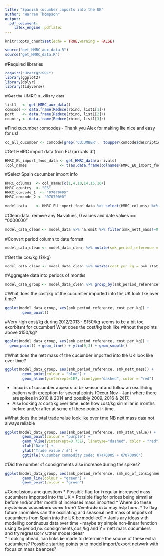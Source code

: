 ```yaml
---
title: "Spanish cucumber imports into the UK"
author: "Warren Thompson"
output:
  pdf_document:
    latex_engine: pdflatex
---
```


```r
knitr::opts_chunk$set(echo = TRUE,warning = FALSE)
```

```r
source("get_HMRC_aux_data.R")
source("get_HMRC_data.R")
```

#Required libraries
```r
require("RPostgreSQL")
library(ggplot2)
library(dplyr)
library(tidyverse)
```

#Get the HMRC auxiliary data
```r
list1   <- get_HMRC_aux_data()
comcode <- data.frame(Reduce(rbind, list1[1]))
port    <- data.frame(Reduce(rbind, list1[2]))
country <- data.frame(Reduce(rbind, list1[3]))
```

#Find cucumber comcodes - Thank you Alex for making life nice and easy for us! 
```r
cc_all_cucumber <- comcode[grep('CUCUMBER',  toupper(comcode$description)),]
```

#Get HMRC import data from EU (arrivals df)
```r
HMRC_EU_import_food_data <- get_HMRC_data(arrivals) 
(col_names               <- t(as.data.frame(colnames(HMRC_EU_import_food_data))))
```

#Select Spain cucumber import info
```r
HMRC_columns  <- col_names[c(1,4,10,14,15,16)]
HMRC_country  <- "ES"
HMRC_comcode_1  <- "07070005"
HMRC_comcode_2 <- "07070090"

model_data    <- HMRC_EU_import_food_data %>% select(HMRC_columns) %>% filter(smk_cod_alpha == HMRC_country & smk_comcode == HMRC_comcode_1 | smk_comcode == HMRC_comcode_2) %>% select(-smk_cod_alpha, -smk_comcode)
```

#Clean data: remove any Na values, 0 values and date values == "0000000" 
```r
model_data_clean <- model_data %>% na.omit %>% filter(smk_nett_mass!=0 & smk_no_of_consignments != 0 & smk_stat_value != 0) %>% filter(smk_period_reference!="0000000") %>% mutate(abs(smk_nett_mass) & abs(smk_no_of_consignments) & abs(smk_stat_value)) %>% unique()
```

#Convert period column to date format
```r
model_data_clean <- model_data_clean %>% mutate(smk_period_reference = substr(smk_period_reference, 4,7)) %>% mutate(smk_period_reference = paste0(smk_period_reference,"01")) %>% mutate(smk_period_reference = as.Date(smk_period_reference, "%y%m%d"))
```

#Get the cos/kg ($/kg)
```r
model_data_clean <- model_data_clean %>% mutate(cost_per_kg = smk_stat_value / smk_nett_mass)
```

#Aggregate data into periods of months
```r
model_data_group <- model_data_clean %>% group_by(smk_period_reference) %>% summarise(smk_nett_mass = sum(smk_nett_mass), smk_no_of_consignments = sum(smk_no_of_consignments), smk_stat_value = sum(smk_stat_value), cost_per_kg = mean(cost_per_kg))
```

#What does the cost/kg of the cucumber imported into the UK look like over time?
```r
ggplot(model_data_group, aes(smk_period_reference, cost_per_kg)) +
        geom_point() 
```

#Very high cost/kg during 2012/2013 - $150/kg seems to be a bit too exorbitant for cucumber! What does the cost/kg look like without the points above $150/kg?
```r
ggplot(model_data_group, aes(smk_period_reference, cost_per_kg)) + 
  geom_point() + geom_line() + ylim(0,3) + geom_smooth()
```

#What does the nett mass of the cucumber imported into the UK look like over time?
```r
ggplot(model_data_group, aes(smk_period_reference, smk_nett_mass)) +
        geom_point(colour = "blue") +
        geom_hline(yintercept=1E7, linetype="dashed", color = "red")
```

* Imports of cucumber appears to be seasonal and follow an oscillating pattern with exception for several points (Occur Nov - Jan) where there are spikes in 2010 & 2014 and possibly 2009, 2016 & 2017. 
* Also looking at cost/kg over time, note how cost/kg simmilar in months before and/or after at some of these points in time.   

#What does the total trade value look like over time NB nett mass data not always reliable
```r
ggplot(model_data_group, aes(smk_period_reference, smk_stat_value)) +
        geom_point(colour = "purple") +
        geom_hline(yintercept=0.75E7, linetype="dashed", color = "red") +
        xlab("Date") +
        ylab("Trade value / £") +
        ggtitle("Cucumber commodity code: 07070005 + 07070090")
```

#Did the number of consignments also increase during the spikes? 
```r
ggplot(model_data_group, aes(smk_period_reference, smk_no_of_consignments)) +
        geom_line(colour = "green") +
        geom_point(colour = "green") 
```

#Conclusions and questions
* Possible flag for irregular increased mass cucumbers imported into the UK
* Possible flag for prices being simmilar before and/or after month of increased mass imported
* Where do these mysterious cucumbers come from? Comtrade data may help here. 
* To flag future anomalies can the oscillating and seasonal nett mass of imports of cucumbers from Spain into the UK be modelled?
* Janis any ideas with modelling continuous data over time - maybe try simple non-linear function using X=period,no. consignments,cost/kg and Y = nett mass cucumbers and try regression? Other model ideas?   
* Looking ahead, can links be made to determine the source of these extra cucumbers? Possible starting points to to model import/export network with focus on mass balances?